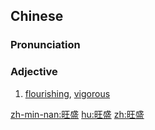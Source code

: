==Chinese==
{{zh-forms}}

===Pronunciation===
{{zh-pron
|m=wàngshèng
|c=wong6 sing6
|h=pfs=vong-sṳn
|mn=ōng-sēng
|cat=a
}}

===Adjective===
{{zh-adj}}

# [[flourishing]], [[vigorous]]

[[zh-min-nan:旺盛]]
[[hu:旺盛]]
[[zh:旺盛]]
